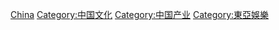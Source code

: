 [[Category:亞洲各國娛樂|China]]
[[Category:中国文化|Category:中国文化]]
[[Category:中国产业|Category:中国产业]]
[[Category:東亞娛樂|Category:東亞娛樂]]